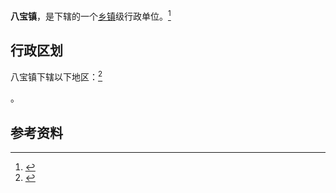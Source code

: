 {{中国乡级行政区|63/22/22/100/000}}

'''八宝镇'''，是{{PRC admin/fullname|63/22/22/100/000|3}}下辖的一个[[乡镇|乡镇]]级行政单位。<ref>{{PRC admin/ref sgc|{{PRC admin/parent|63/22/22/100/000}}}}</ref>

== 行政区划 ==

八宝镇下辖以下地区：<ref>{{PRC admin/ref sgc|63/22/22/100/000}}</ref>

{{PRC admin/children|63/22/22/100/000}}。

== 参考资料 ==

{{reflist}}

{{行政区划小作品}}
{{PRC admin/navcat|63/22/22/100/000}}